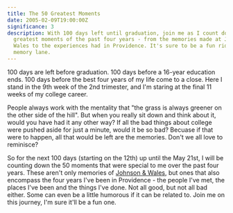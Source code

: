 ```yaml
---
title: The 50 Greatest Moments
date: 2005-02-09T19:00:00Z
significance: 3
description: With 100 days left until graduation, join me as I count down the 50
  greatest moments of the past four years - from the memories made at Johnson &
  Wales to the experiences had in Providence. It's sure to be a fun ride down
  memory lane.
---
```


100 days are left before graduation. 100 days before a 16-year education ends. 100 days before the best four years of my life come to a close. Here I stand in the 9th week of the 2nd trimester, and I'm staring at the final 11 weeks of my college career.

People always work with the mentality that "the grass is always greener on the other side of the hill". But when you really sit down and think about it, would you have had it any other way? If all the bad things about college were pushed aside for just a minute, would it be so bad? Becuase if that were to happen, all that would be left are the memories. Don't we all love to reminisce?

So for the next 100 days (starting on the 12th) up until the May 21st, I will be counting down the 50 moments that were special to me over the past four years. These aren't only memories of [Johnson & Wales][1], but ones that also encompass the four years I've been in Providence - the people I've met, the places I've been and the things I've done. Not all good, but not all bad either. Some can even be a little humorous if it can be related to. Join me on this journey, I'm sure it'll be a fun one.

[1]: http://www.jwu.edu
